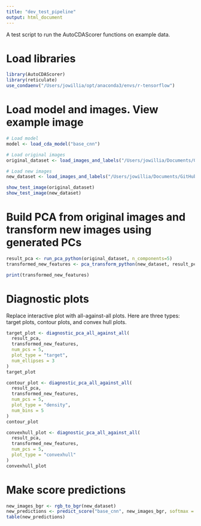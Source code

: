 ```yaml
---
title: "dev_test_pipeline"
output: html_document
---
```


A test script to run the AutoCDAScorer functions on example data.


# Load libraries
```r
library(AutoCDAScorer)
library(reticulate)
use_condaenv("/Users/jowillia/opt/anaconda3/envs/r-tensorflow")
```


# Load model and images. View example image
```r
# Load model
model <- load_cda_model("base_cnn")

# Load original images
original_dataset <- load_images_and_labels("/Users/jowillia/Documents/GitHub/Bulletproof_Models/data/cropped_images", image_size=64, labels=TRUE)

# Load new images
new_dataset <- load_images_and_labels("/Users/jowillia/Documents/GitHub/Bulletproof_Models/data/bio_test", image_size=64, labels=TRUE)
```
```r
show_test_image(original_dataset)
show_test_image(new_dataset)
```

# Build PCA from original images and transform new images using generated PCs
```r
result_pca <- run_pca_python(original_dataset, n_components=5)
transformed_new_features <- pca_transform_python(new_dataset, result_pca)
```

```r
print(transformed_new_features)
```

# Diagnostic plots
Replace interactive plot with all-against-all plots. Here are three types: target plots, contour plots, and convex hull plots.
```r
target_plot <- diagnostic_pca_all_against_all(
  result_pca,
  transformed_new_features,
  num_pcs = 5,
  plot_type = "target",
  num_ellipses = 3
)
target_plot

contour_plot <- diagnostic_pca_all_against_all(
  result_pca,
  transformed_new_features,
  num_pcs = 5,
  plot_type = "density",
  num_bins = 5
)
contour_plot

convexhull_plot <- diagnostic_pca_all_against_all(
  result_pca,
  transformed_new_features,
  num_pcs = 5,
  plot_type = "convexhull"
)
convexhull_plot
```

# Make score predictions
```r
new_images_bgr <- rgb_to_bgr(new_dataset)
new_predictions <- predict_score("base_cnn", new_images_bgr, softmax = FALSE)
table(new_predictions)
```
